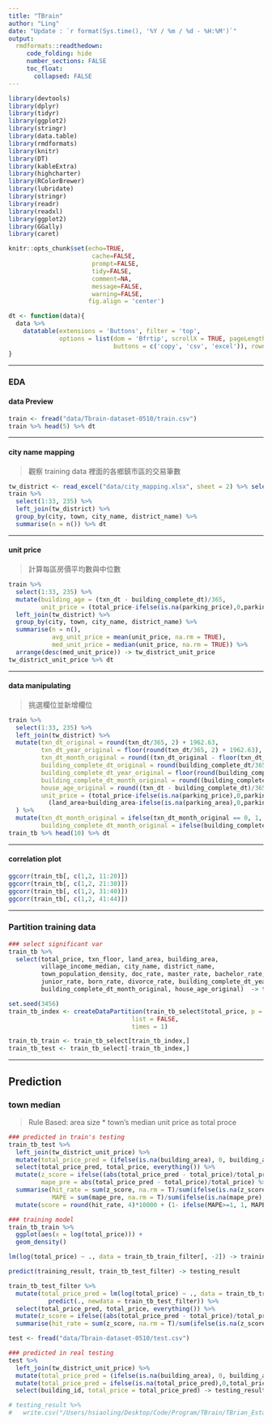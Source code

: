 ```yaml
---
title: "TBrain"
author: "Ling"
date: "Update : `r format(Sys.time(), '%Y / %m / %d - %H:%M')`"
output:
  rmdformats::readthedown:
     code_folding: hide
     number_sections: FALSE
     toc_float:
       collapsed: FALSE
---
```


```r
library(devtools)
library(dplyr)
library(tidyr)
library(ggplot2)
library(stringr)
library(data.table)
library(rmdformats)
library(knitr)
library(DT)
library(kableExtra)
library(highcharter)
library(RColorBrewer)
library(lubridate)
library(stringr)
library(readr)
library(readxl)
library(ggplot2)
library(GGally)
library(caret)

knitr::opts_chunk$set(echo=TRUE,
                       cache=FALSE,
                       prompt=FALSE,
                       tidy=FALSE,
                       comment=NA,
                       message=FALSE,
                       warning=FALSE,
                      fig.align = 'center')

dt <- function(data){
  data %>% 
    datatable(extensions = 'Buttons', filter = 'top',
              options = list(dom = 'Bfrtip', scrollX = TRUE, pageLength = 5,
                             buttons = c('copy', 'csv', 'excel')), rownames = FALSE)
}
```

---

### EDA {.tabset}

#### data Preview
```r
train <- fread("data/Tbrain-dataset-0510/train.csv")
train %>% head(5) %>% dt
```

---

#### city name mapping

> 觀察 training data 裡面的各鄉鎮市區的交易筆數

```r
tw_district <- read_excel("data/city_mapping.xlsx", sheet = 2) %>% select(-5)
train %>% 
  select(1:33, 235) %>% 
  left_join(tw_district) %>% 
  group_by(city, town, city_name, district_name) %>% 
  summarise(n = n()) %>% dt
```

---

#### unit price

> 計算每區房價平均數與中位數

```r
train %>% 
  select(1:33, 235) %>% 
  mutate(building_age = (txn_dt - building_complete_dt)/365,
         unit_price = (total_price-ifelse(is.na(parking_price),0,parking_price))/(land_area+building_area-ifelse(is.na(parking_area),0,parking_area))) %>% 
  left_join(tw_district) %>% 
  group_by(city, town, city_name, district_name) %>% 
  summarise(n = n(),
            avg_unit_price = mean(unit_price, na.rm = TRUE),
            med_unit_price = median(unit_price, na.rm = TRUE)) %>% 
  arrange(desc(med_unit_price)) -> tw_district_unit_price
tw_district_unit_price %>% dt
```

---

#### data manipulating

> 挑選欄位並新增欄位

```r
train %>% 
  select(1:33, 235) %>% 
  left_join(tw_district) %>% 
  mutate(txn_dt_original = round(txn_dt/365, 2) + 1962.63,
         txn_dt_year_original = floor(round(txn_dt/365, 2) + 1962.63),
         txn_dt_month_original = round((txn_dt_original - floor(txn_dt_original))*12, 0),
         building_complete_dt_original = round(building_complete_dt/365, 2) + 1962.63,
         building_complete_dt_year_original = floor(round(building_complete_dt/365, 2) + 1962.63),
         building_complete_dt_month_original = round((building_complete_dt_original - floor(building_complete_dt_original))*12, 0),
         house_age_original = round((txn_dt - building_complete_dt)/365, 2),
         unit_price = (total_price-ifelse(is.na(parking_price),0,parking_price))/
           (land_area+building_area-ifelse(is.na(parking_area),0,parking_area))
  ) %>% 
  mutate(txn_dt_month_original = ifelse(txn_dt_month_original == 0, 1, txn_dt_month_original),
         building_complete_dt_month_original = ifelse(building_complete_dt_month_original == 0, 1, building_complete_dt_month_original))  -> train_tb
train_tb %>% head(10) %>% dt
```

---

#### correlation plot

```r
ggcorr(train_tb[, c(1,2, 11:20)])
ggcorr(train_tb[, c(1,2, 21:30)])
ggcorr(train_tb[, c(1,2, 31:40)])
ggcorr(train_tb[, c(1,2, 41:44)])
```

---

### Partition training data
```r
### select significant var
train_tb %>% 
  select(total_price, txn_floor, land_area, building_area,
         village_income_median, city_name, district_name,
         town_population_density, doc_rate, master_rate, bachelor_rate, jobschool_rate, highschool_rate,
         junior_rate, born_rate, divorce_rate, building_complete_dt_year_original,
         building_complete_dt_month_original, house_age_original)  -> train_tb_select

set.seed(3456)
train_tb_index <- createDataPartition(train_tb_select$total_price, p = .8, 
                                  list = FALSE, 
                                  times = 1)

train_tb_train <- train_tb_select[train_tb_index,]
train_tb_test <- train_tb_select[-train_tb_index,]
```

---

## Prediction 

### town median

> Rule Based: area size * town's median unit price as total proce

```r
### predicted in train's testing
train_tb_test %>% 
  left_join(tw_district_unit_price) %>% 
  mutate(total_price_pred = (ifelse(is.na(building_area), 0, building_area)+ifelse(is.na(land_area), 0, land_area))*med_unit_price) %>% 
  select(total_price_pred, total_price, everything()) %>% 
  mutate(z_score = ifelse((abs(total_price_pred - total_price)/total_price) <= 0.1, 1, 0),
         mape_pre = abs(total_price_pred - total_price)/total_price) %>% 
  summarise(hit_rate = sum(z_score, na.rm = T)/sum(ifelse(is.na(z_score), 0, 1)),
            MAPE = sum(mape_pre, na.rm = T)/sum(ifelse(is.na(mape_pre), 0, 1))) %>% 
  mutate(score = round(hit_rate, 4)*10000 + (1- ifelse(MAPE>=1, 1, MAPE)))
```

```r
### training model
train_tb_train %>% 
  ggplot(aes(x = log(total_price))) +
  geom_density()

lm(log(total_price) ~ ., data = train_tb_train_filter[, -2]) -> training_result

predict(training_result, train_tb_test_filter) -> testing_result

train_tb_test_filter %>% 
  mutate(total_price_pred = lm(log(total_price) ~ ., data = train_tb_train_filter[, -2]) %>% 
           predict(., newdata = train_tb_test_filter)) %>% 
  select(total_price_pred, total_price, everything()) %>% 
  mutate(z_score = ifelse((abs(total_price_pred - total_price)/total_price) <= 0.1, 1, 0)) %>% 
  summarise(hit_rate = sum(z_score, na.rm = T)/sum(ifelse(is.na(z_score), 0, 1))) %>% View()
```


```r
test <- fread("data/Tbrain-dataset-0510/test.csv")

### predicted in real testing
test %>% 
  left_join(tw_district_unit_price) %>% 
  mutate(total_price_pred = (ifelse(is.na(building_area), 0, building_area)+ifelse(is.na(land_area), 0, land_area))*med_unit_price) %>% 
  mutate(total_price_pred = ifelse(is.na(total_price_pred),0,total_price_pred)) %>% 
  select(building_id, total_price = total_price_pred) -> testing_result

# testing_result %>% 
#   write.csv("/Users/hsiaoling/Desktop/Code/Program/TBrain/TBrian_Estate_Prediction/submit_data/20190630_submit_test.csv", row.names = F)
```


